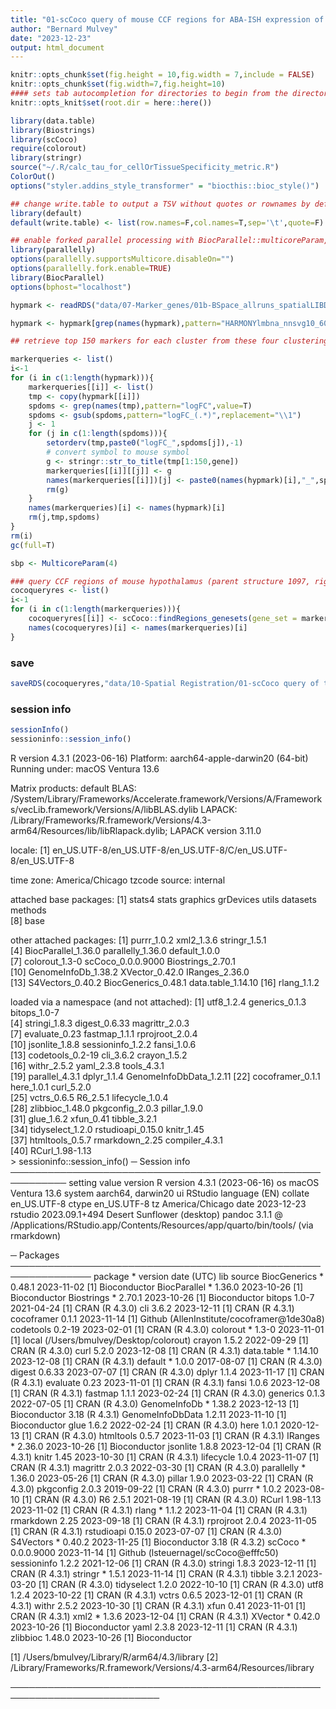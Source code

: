 ```yaml
---
title: "01-scCoco query of mouse CCF regions for ABA-ISH expression of domain markers"
author: "Bernard Mulvey"
date: "2023-12-23"
output: html_document
---
```


```r
knitr::opts_chunk$set(fig.height = 10,fig.width = 7,include = FALSE)
knitr::opts_chunk$set(fig.width=7,fig.height=10)
#### sets tab autocompletion for directories to begin from the directory containing the .Rproj session, instead of the script's directory if different
knitr::opts_knit$set(root.dir = here::here())

library(data.table)
library(Biostrings)
library(scCoco)
require(colorout)
library(stringr)
source("~/.R/calc_tau_for_cellOrTissueSpecificity_metric.R")
ColorOut()
options("styler.addins_style_transformer" = "biocthis::bioc_style()")

## change write.table to output a TSV without quotes or rownames by default
library(default)
default(write.table) <- list(row.names=F,col.names=T,sep='\t',quote=F)

## enable forked parallel processing with BiocParallel::multicoreParam, future::, etc
library(parallelly)
options(parallelly.supportsMulticore.disableOn="")
options(parallelly.fork.enable=TRUE)
library(BiocParallel)
options(bphost="localhost")
```

```r
hypmark <- readRDS("data/07-Marker_genes/01b-BSpace_allruns_spatialLIBD-regwrap-enrichment_full.RDS")

hypmark <- hypmark[grep(names(hypmark),pattern="HARMONYlmbna_nnsvg10_60kiter",value=T)]

## retrieve top 150 markers for each cluster from these four clustering runs -- the query space is allen atlas ISH which only covers a few thousand genes, and we want to map to regions with at least 50 of our genes assayed

markerqueries <- list()
i<-1
for (i in c(1:length(hypmark))){
    markerqueries[[i]] <- list()
    tmp <- copy(hypmark[[i]])
    spdoms <- grep(names(tmp),pattern="logFC",value=T)
    spdoms <- gsub(spdoms,pattern="logFC_(.*)",replacement="\\1")
    j <- 1
    for (j in c(1:length(spdoms))){
        setorderv(tmp,paste0("logFC_",spdoms[j]),-1)
        # convert symbol to mouse symbol
        g <- stringr::str_to_title(tmp[1:150,gene])
        markerqueries[[i]][[j]] <- g
        names(markerqueries[[i]])[j] <- paste0(names(hypmark)[i],"_",spdoms[j])
        rm(g)
    }
    names(markerqueries)[i] <- names(hypmark)[i]
    rm(j,tmp,spdoms)
}
rm(i)
gc(full=T)
```

```r
sbp <- MulticoreParam(4)

### query CCF regions of mouse hypothalamus (parent structure 1097, right there in the documentation thankfully). cannot parallelize this step.
cocoqueryres <- list()
i<-1
for (i in c(1:length(markerqueries))){
    cocoqueryres[[i]] <- scCoco::findRegions_genesets(gene_set = markerqueries[[i]],min_ids = 50,target_structure_id=1097)
    names(cocoqueryres)[i] <- names(markerqueries)[i]
}
```

### save
```r
saveRDS(cocoqueryres,"data/10-Spatial Registration/01-scCoco query of top 150 markers per k15-20-31-collapsedK15 domain in ABA ms hyp CCF areas.RDS")
```

### session info
```r
sessionInfo()
sessioninfo::session_info()
```
R version 4.3.1 (2023-06-16)
Platform: aarch64-apple-darwin20 (64-bit)
Running under: macOS Ventura 13.6

Matrix products: default
BLAS:   /System/Library/Frameworks/Accelerate.framework/Versions/A/Frameworks/vecLib.framework/Versions/A/libBLAS.dylib 
LAPACK: /Library/Frameworks/R.framework/Versions/4.3-arm64/Resources/lib/libRlapack.dylib;  LAPACK version 3.11.0

locale:
[1] en_US.UTF-8/en_US.UTF-8/en_US.UTF-8/C/en_US.UTF-8/en_US.UTF-8

time zone: America/Chicago
tzcode source: internal

attached base packages:
[1] stats4    stats     graphics  grDevices utils     datasets  methods  
[8] base     

other attached packages:
 [1] purrr_1.0.2         xml2_1.3.6          stringr_1.5.1      
 [4] BiocParallel_1.36.0 parallelly_1.36.0   default_1.0.0      
 [7] colorout_1.3-0      scCoco_0.0.0.9000   Biostrings_2.70.1  
[10] GenomeInfoDb_1.38.2 XVector_0.42.0      IRanges_2.36.0     
[13] S4Vectors_0.40.2    BiocGenerics_0.48.1 data.table_1.14.10 
[16] rlang_1.1.2        

loaded via a namespace (and not attached):
 [1] utf8_1.2.4              generics_0.1.3          bitops_1.0-7           
 [4] stringi_1.8.3           digest_0.6.33           magrittr_2.0.3         
 [7] evaluate_0.23           fastmap_1.1.1           rprojroot_2.0.4        
[10] jsonlite_1.8.8          sessioninfo_1.2.2       fansi_1.0.6            
[13] codetools_0.2-19        cli_3.6.2               crayon_1.5.2           
[16] withr_2.5.2             yaml_2.3.8              tools_4.3.1            
[19] parallel_4.3.1          dplyr_1.1.4             GenomeInfoDbData_1.2.11
[22] cocoframer_0.1.1        here_1.0.1              curl_5.2.0             
[25] vctrs_0.6.5             R6_2.5.1                lifecycle_1.0.4        
[28] zlibbioc_1.48.0         pkgconfig_2.0.3         pillar_1.9.0           
[31] glue_1.6.2              xfun_0.41               tibble_3.2.1           
[34] tidyselect_1.2.0        rstudioapi_0.15.0       knitr_1.45             
[37] htmltools_0.5.7         rmarkdown_2.25          compiler_4.3.1         
[40] RCurl_1.98-1.13        
> sessioninfo::session_info()
─ Session info ───────────────────────────────────────────────────────────
 setting  value
 version  R version 4.3.1 (2023-06-16)
 os       macOS Ventura 13.6
 system   aarch64, darwin20
 ui       RStudio
 language (EN)
 collate  en_US.UTF-8
 ctype    en_US.UTF-8
 tz       America/Chicago
 date     2023-12-23
 rstudio  2023.09.1+494 Desert Sunflower (desktop)
 pandoc   3.1.1 @ /Applications/RStudio.app/Contents/Resources/app/quarto/bin/tools/ (via rmarkdown)

─ Packages ───────────────────────────────────────────────────────────────
 package          * version    date (UTC) lib source
 BiocGenerics     * 0.48.1     2023-11-02 [1] Bioconductor
 BiocParallel     * 1.36.0     2023-10-26 [1] Bioconductor
 Biostrings       * 2.70.1     2023-10-26 [1] Bioconductor
 bitops             1.0-7      2021-04-24 [1] CRAN (R 4.3.0)
 cli                3.6.2      2023-12-11 [1] CRAN (R 4.3.1)
 cocoframer         0.1.1      2023-11-14 [1] Github (AllenInstitute/cocoframer@1de30a8)
 codetools          0.2-19     2023-02-01 [1] CRAN (R 4.3.0)
 colorout         * 1.3-0      2023-11-01 [1] local (/Users/bmulvey/Desktop/colorout)
 crayon             1.5.2      2022-09-29 [1] CRAN (R 4.3.0)
 curl               5.2.0      2023-12-08 [1] CRAN (R 4.3.1)
 data.table       * 1.14.10    2023-12-08 [1] CRAN (R 4.3.1)
 default          * 1.0.0      2017-08-07 [1] CRAN (R 4.3.0)
 digest             0.6.33     2023-07-07 [1] CRAN (R 4.3.0)
 dplyr              1.1.4      2023-11-17 [1] CRAN (R 4.3.1)
 evaluate           0.23       2023-11-01 [1] CRAN (R 4.3.1)
 fansi              1.0.6      2023-12-08 [1] CRAN (R 4.3.1)
 fastmap            1.1.1      2023-02-24 [1] CRAN (R 4.3.0)
 generics           0.1.3      2022-07-05 [1] CRAN (R 4.3.0)
 GenomeInfoDb     * 1.38.2     2023-12-13 [1] Bioconductor 3.18 (R 4.3.1)
 GenomeInfoDbData   1.2.11     2023-11-10 [1] Bioconductor
 glue               1.6.2      2022-02-24 [1] CRAN (R 4.3.0)
 here               1.0.1      2020-12-13 [1] CRAN (R 4.3.0)
 htmltools          0.5.7      2023-11-03 [1] CRAN (R 4.3.1)
 IRanges          * 2.36.0     2023-10-26 [1] Bioconductor
 jsonlite           1.8.8      2023-12-04 [1] CRAN (R 4.3.1)
 knitr              1.45       2023-10-30 [1] CRAN (R 4.3.1)
 lifecycle          1.0.4      2023-11-07 [1] CRAN (R 4.3.1)
 magrittr           2.0.3      2022-03-30 [1] CRAN (R 4.3.0)
 parallelly       * 1.36.0     2023-05-26 [1] CRAN (R 4.3.0)
 pillar             1.9.0      2023-03-22 [1] CRAN (R 4.3.0)
 pkgconfig          2.0.3      2019-09-22 [1] CRAN (R 4.3.0)
 purrr            * 1.0.2      2023-08-10 [1] CRAN (R 4.3.0)
 R6                 2.5.1      2021-08-19 [1] CRAN (R 4.3.0)
 RCurl              1.98-1.13  2023-11-02 [1] CRAN (R 4.3.1)
 rlang            * 1.1.2      2023-11-04 [1] CRAN (R 4.3.1)
 rmarkdown          2.25       2023-09-18 [1] CRAN (R 4.3.1)
 rprojroot          2.0.4      2023-11-05 [1] CRAN (R 4.3.1)
 rstudioapi         0.15.0     2023-07-07 [1] CRAN (R 4.3.0)
 S4Vectors        * 0.40.2     2023-11-25 [1] Bioconductor 3.18 (R 4.3.2)
 scCoco           * 0.0.0.9000 2023-11-14 [1] Github (lsteuernagel/scCoco@efffc50)
 sessioninfo        1.2.2      2021-12-06 [1] CRAN (R 4.3.0)
 stringi            1.8.3      2023-12-11 [1] CRAN (R 4.3.1)
 stringr          * 1.5.1      2023-11-14 [1] CRAN (R 4.3.1)
 tibble             3.2.1      2023-03-20 [1] CRAN (R 4.3.0)
 tidyselect         1.2.0      2022-10-10 [1] CRAN (R 4.3.0)
 utf8               1.2.4      2023-10-22 [1] CRAN (R 4.3.1)
 vctrs              0.6.5      2023-12-01 [1] CRAN (R 4.3.1)
 withr              2.5.2      2023-10-30 [1] CRAN (R 4.3.1)
 xfun               0.41       2023-11-01 [1] CRAN (R 4.3.1)
 xml2             * 1.3.6      2023-12-04 [1] CRAN (R 4.3.1)
 XVector          * 0.42.0     2023-10-26 [1] Bioconductor
 yaml               2.3.8      2023-12-11 [1] CRAN (R 4.3.1)
 zlibbioc           1.48.0     2023-10-26 [1] Bioconductor

 [1] /Users/bmulvey/Library/R/arm64/4.3/library
 [2] /Library/Frameworks/R.framework/Versions/4.3-arm64/Resources/library

──────────────────────────────────────────────────────────────────────────
